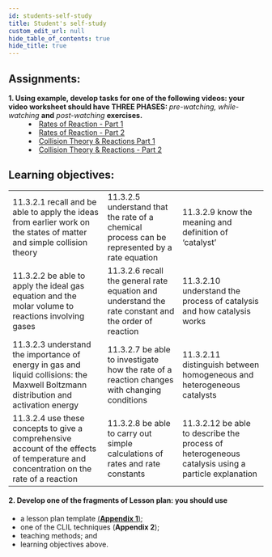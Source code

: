 ```yaml
---
id: students-self-study
title: Student's self-study
custom_edit_url: null
hide_table_of_contents: true
hide_title: true
---
```


## Assignments:

<dl>
  <dt>
    <strong>
      1. Using example, develop tasks for one of the following videos: your
      video worksheet should have THREE PHASES:
    </strong>
    <em> pre-watching, while-watching</em> <strong>and</strong> <em>
      post-watching
    </em> <strong>exercises.</strong>
  </dt>
  <dd>
    <li>
      <a href='https://youtu.be/NhdtqnEfa9w'>Rates of Reaction - Part 1</a>
    </li>
    <li>
      <a href='https://youtu.be/ExHV_cFWYSM'>Rates of Reaction - Part 2</a>
    </li>
    <li>
      <a href='https://youtu.be/SbapBWjDA74'>
        Collision Theory & Reactions Part 1
      </a>
    </li>
    <li>
      <a href='https://youtu.be/8ZhhqALrfxQ'>
        Collision Theory & Reactions - Part 2
      </a>
    </li>
  </dd>
</dl>

## Learning objectives:

<table>
  <tr>
    <td>
      11.3.2.1 recall and be able to apply the ideas from earlier work on the
      states of matter and simple collision theory
    </td>
    <td>
      11.3.2.5 understand that the rate of a chemical process can be represented
      by a rate equation
    </td>
    <td>11.3.2.9 know the meaning and definition of ‘catalyst’</td>
  </tr>
  <tr>
    <td>
      11.3.2.2 be able to apply the ideal gas equation and the molar volume to
      reactions involving gases
    </td>
    <td>
      11.3.2.6 recall the general rate equation and understand the rate constant
      and the order of reaction
    </td>
    <td>
      11.3.2.10 understand the process of catalysis and how catalysis works
    </td>
  </tr>
  <tr>
    <td>
      11.3.2.3 understand the importance of energy in gas and liquid collisions:
      the Maxwell Boltzmann distribution and activation energy
    </td>
    <td>
      11.3.2.7 be able to investigate how the rate of a reaction changes with
      changing conditions
    </td>
    <td>
      11.3.2.11 distinguish between homogeneous and heterogeneous catalysts
    </td>
  </tr>
  <tr>
    <td>
      11.3.2.4 use these concepts to give a comprehensive account of the effects
      of temperature and concentration on the rate of a reaction
    </td>
    <td>
      11.3.2.8 be able to carry out simple calculations of rates and rate
      constants
    </td>
    <td>
      11.3.2.12 be able to describe the process of heterogeneous catalysis using
      a particle explanation
    </td>
  </tr>
</table>

#### 2. Develop one of the fragments of Lesson plan: you should use

- a lesson plan template [(**Appendix 1**)](appendix/appendix-1.mdx);
- one of the CLIL techniques (**Appendix 2**);
- teaching methods; and
- learning objectives above.

